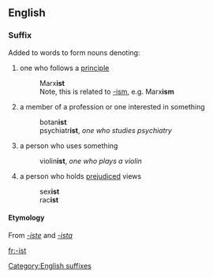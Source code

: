 ==English==
===Suffix===
[[Category:English suffixes]]
Added to words to form nouns denoting:
#one who follows a [[principle]]
#:Marx'''ist'''
#:Note, this is related to [[-ism]], e.g. Marx'''ism'''
#a member of a profession or one interested in something
#:botan'''ist'''
#:psychiatr'''ist''', ''one who studies psychiatry''
#a person who uses something
#:violin'''ist''', ''one who plays a violin''
#a person who holds [[prejudiced]] views
#:sex'''ist'''
#:rac'''ist'''
====Etymology====
From {{OF.}} ''[[-iste]]'' and {{L.}} ''[[-ista]]''

[[fr:-ist]]